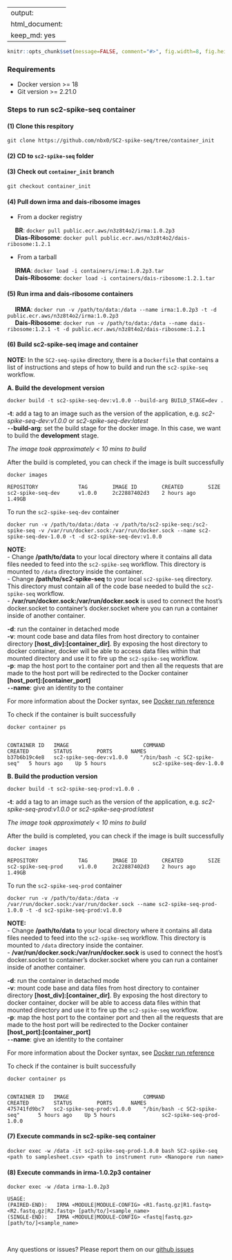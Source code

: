 
---
output:
  html_document:
      keep_md: yes
---

<!-- README.md is generated from README.Rmd. Please edit that file -->

```{r setup, include=FALSE, echo=FALSE, message=FALSE, warning=FALSE}
knitr::opts_chunk$set(message=FALSE, comment="#>", fig.width=8, fig.height=8, fig.align="center")
```

### Requirements

- Docker version >= 18
- Git version >= 2.21.0

### Steps to run sc2-spike-seq container

#### (1) Clone this respitory

```
git clone https://github.com/nbx0/SC2-spike-seq/tree/container_init
``` 

#### (2) CD to `sc2-spike-seq` folder 

#### (3) Check out `container_init` branch

```
git checkout container_init 
```

#### (4) Pull down irma and dais-ribosome images

- From a docker registry

&emsp; **BR**: `docker pull public.ecr.aws/n3z8t4o2/irma:1.0.2p3` <br>
&emsp; **Dias-Ribosome**: `docker pull public.ecr.aws/n3z8t4o2/dais-ribosome:1.2.1`

- From a tarball 

&emsp; **IRMA**:	`docker load -i containers/irma:1.0.2p3.tar` <br>
&emsp; **Dais-Ribosome**: `docker load -i containers/dais-ribosome:1.2.1.tar`

#### (5) Run **irma** and **dais-ribosome** containers

&emsp; **IRMA**: `docker run -v /path/to/data:/data --name irma:1.0.2p3 -t -d public.ecr.aws/n3z8t4o2/irma:1.0.2p3` <br>
&emsp; **Dais-Ribosome**: `docker run -v /path/to/data:/data --name dais-ribosome:1.2.1 -t -d public.ecr.aws/n3z8t4o2/dais-ribosome:1.2.1`

#### (6) Build **sc2-spike-seq** image and container

__NOTE:__ In the `SC2-seq-spike` directory, there is a `Dockerfile` that contains a list of instructions and steps of how to build and run the `sc2-spike-seq` workflow.

**A. Build the development version**

```
docker build -t sc2-spike-seq-dev:v1.0.0 --build-arg BUILD_STAGE=dev .
```

**-t**: add a tag to an image such as the version of the application, e.g. *sc2-spike-seq-dev:v1.0.0* or *sc2-spike-seq-dev:latest* <br>
**`--`build-arg**: set the build stage for the docker image. In this case, we want to build the **development** stage. <br>

_The image took approximately < 10 mins to build_

After the build is completed, you can check if the image is built successfully

```
docker images

REPOSITORY             TAG        IMAGE ID        CREATED        SIZE
sc2-spike-seq-dev      v1.0.0     2c22887402d3    2 hours ago    1.49GB
```

To run the `sc2-spike-seq-dev` container

```    
docker run -v /path/to/data:/data -v /path/to/sc2-spike-seq:/sc2-spike-seq -v /var/run/docker.sock:/var/run/docker.sock --name sc2-spike-seq-dev-1.0.0 -t -d sc2-spike-seq-dev:v1.0.0 
```

**NOTE:** <br>
- Change __/path/to/data__ to your local directory where it contains all data files needed to feed into the `sc2-spike-seq` workflow. This directory is mounted to `/data` directory inside the container. <br>
- Change __/path/to/sc2-spike-seq__ to your local `sc2-spike-seq` directory. This directory must contain all of the code base needed to build the `sc2-spike-seq` workflow. <br>
- **/var/run/docker.sock:/var/run/docker.sock** is used to connect the host's docker.socket to container's docker.socket where you can run a container inside of another container. <br>

**-d**: run the container in detached mode <br>
**-v**: mount code base and data files from host directory to container directory **[host_div]:[container_dir]**. By exposing the host directory to docker container, docker will be able to access data files within that mounted directory and use it to fire up the `sc2-spike-seq` workflow.  <br>
**-p**: map the host port to the container port and then all the requests that are made to the host port will be redirected to the Docker container **[host_port]:[container_port]** <br>
**`--`name**: give an identity to the container <br>

For more information about the Docker syntax, see [Docker run reference](https://docs.docker.com/engine/reference/run/)

To check if the container is built successfully

```
docker container ps


CONTAINER ID   IMAGE                        COMMAND                       CREATED        STATUS        PORTS      NAMES
b37b6b19c4e8   sc2-spike-seq-dev:v1.0.0    "/bin/bash -c SC2-spike-seq"   5 hours ago    Up 5 hours               sc2-spike-seq-dev-1.0.0
```

**B. Build the production version**

```
docker build -t sc2-spike-seq-prod:v1.0.0 .
```

**-t**: add a tag to an image such as the version of the application, e.g. *sc2-spike-seq-prod:v1.0.0* or *sc2-spike-seq-prod:latest* <br>

_The image took approximately < 10 mins to build_

After the build is completed, you can check if the image is built successfully

```
docker images

REPOSITORY             TAG        IMAGE ID        CREATED        SIZE
sc2-spike-seq-prod     v1.0.0     2c22887402d3    2 hours ago    1.49GB
```

To run the `sc2-spike-seq-prod` container

```    
docker run -v /path/to/data:/data -v /var/run/docker.sock:/var/run/docker.sock --name sc2-spike-seq-prod-1.0.0 -t -d sc2-spike-seq-prod:v1.0.0 
```

**NOTE:** <br>
- Change __/path/to/data__ to your local directory where it contains all data files needed to feed into the `sc2-spike-seq` workflow. This directory is mounted to `/data` directory inside the container. <br>
- **/var/run/docker.sock:/var/run/docker.sock** is used to connect the host's docker.socket to container's docker.socket where you can run a container inside of another container. <br>

**-d**: run the container in detached mode <br>
**-v**: mount code base and data files from host directory to container directory **[host_div]:[container_dir]**. By exposing the host directory to docker container, docker will be able to access data files within that mounted directory and use it to fire up the `sc2-spike-seq` workflow.  <br>
**-p**: map the host port to the container port and then all the requests that are made to the host port will be redirected to the Docker container **[host_port]:[container_port]** <br>
**`--`name**: give an identity to the container <br>

For more information about the Docker syntax, see [Docker run reference]()

To check if the container is built successfully

```
docker container ps


CONTAINER ID   IMAGE                        COMMAND                           CREATED        STATUS        PORTS      NAMES
475741fd9bc7   sc2-spike-seq-prod:v1.0.0    "/bin/bash -c SC2-spike-seq"      5 hours ago    Up 5 hours               sc2-spike-seq-prod-1.0.0
```

#### (7) Execute commands in **sc2-spike-seq** container

```
docker exec -w /data -it sc2-spike-seq-prod-1.0.0 bash SC2-spike-seq <path to samplesheet.csv> <path to instrument run> <Nanopore run name>
```

#### (8) Execute commands in **irma-1.0.2p3** container

```
docker exec -w /data irma-1.0.2p3 

USAGE:
(PAIRED-END):   IRMA <MODULE|MODULE-CONFIG> <R1.fastq.gz|R1.fastq> <R2.fastq.gz|R2.fastq> [path/to/]<sample_name>
(SINGLE-END):   IRMA <MODULE|MODULE-CONFIG> <fastq|fastq.gz> [path/to/]<sample_name>
```




<br>

Any questions or issues? Please report them on our [github issues](https://github.com/nbx0/SC2-spike-seq/issues)

<br>



